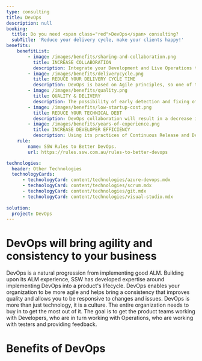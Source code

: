 ```yaml
---
type: consulting
title: DevOps
description: null
booking:
  title: Do you need <span class="red">DevOps</span> consulting?
  subTitle: 'Reduce your delivery cycle, make your clients happy!'
benefits:
    benefitList:
        - image: /images/benefits/sharing-and-collaboration.png
          title: INCREASE COLLABORATION
          description: Integrate your Development and Live Operations team with a combination of supporting tools & an embedded culture of working together and improving.
        - image: /images/benefits/deliverycycle.png
          title: REDUCE YOUR DELIVERY CYCLE TIME
          description: DevOps is based on Agile principles, so one of the main aims is faster development time.
        - image: /images/benefits/quality.png
          title: QUALITY & DELIVERY
          description: The possibility of early detection and fixing of bugs will help reduce your cost and help you to deploy faster.
        - image: /images/benefits/low-startup-cost.png
          title: REDUCE YOUR TECHNICAL DEBT
          description: DevOps collaboration will result in a decrease in the time needed for production, operation, delivery, and feedback. By improving quality and feedback process, it’ll help reduce your costs.
        - image: /images/benefits/years-of-experience.png
          title: INCREASE DEVELOPER EFFICIENCY
          description: Using its practices of Continuous Release and Deployment, Continuous Testing, and Continuous Monitoring, DevOps will make your team deliver better quality software, reduced timelines, and adaptation of shorter release cycles.
    rule:
        name: SSW Rules to Better DevOps.
        url: https://rules.ssw.com.au/rules-to-better-devops

technologies:
  header: Other Technologies
  technologyCards:
      - technologyCard: content/technologies/azure-devops.mdx
      - technologyCard: content/technologies/scrum.mdx
      - technologyCard: content/technologies/git.mdx
      - technologyCard: content/technologies/visual-studio.mdx
    
solution:
  project: DevOps
---
```


# DevOps will bring **agility and consistency** to your business

DevOps is a natural progression from implementing good ALM. Building upon its ALM experience, SSW has developed expertise around implementing DevOps into a product's lifecycle. DevOps enables your organization to be more agile and helps bring a consistency that improves quality and allows you to be responsive to changes and issues. DevOps is more than just technology, it is a culture. The entire organization needs to buy in to get the most out of it. The goal is to get the product teams working with Developers, who are in turn working with Operations, who are working with testers and providing feedback.

# Benefits of DevOps

